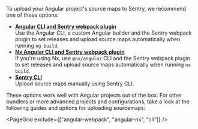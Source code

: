 To upload your Angular project's source maps to Sentry, we recommend one of these options:

- [**Angular CLI and Sentry webpack plugin**](./angular-webpack/) <br/>
  Use the Angular CLI, a custom Angular builder and the Sentry webpack plugin to set releases and upload source maps automatically when running `ng build`.
- [**Nx Angular CLI and Sentry webpack plugin**](./angular-nx/) <br/>
  If you're using Nx, use `@nx/angular` CLI and the Sentry webpack plugin to set releases and upload source maps automatically when running `nx build`.
- [**Sentry CLI**](./cli/)<br/>
  Upload source maps manually using Sentry CLI.

These options work well with Angular projects out of the box. For other bundlers or more advanced projects and configurations, take a look at the following guides and options for uploading sourcemaps:

<PageGrid exclude={["angular-webpack", "angular-nx", "cli"]} />
